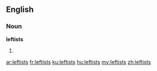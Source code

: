 ==English==

===Noun===
'''leftists'''

# {{plural of|[[leftist]]}}

[[ar:leftists]]
[[fr:leftists]]
[[ku:leftists]]
[[hu:leftists]]
[[my:leftists]]
[[zh:leftists]]